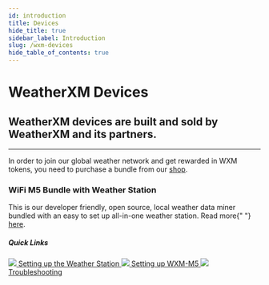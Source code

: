```yaml
---
id: introduction
title: Devices
hide_title: true
sidebar_label: Introduction
slug: /wxm-devices
hide_table_of_contents: true
---
```



<div class="row">
  <div class="col col--8">
    <h1>WeatherXM Devices</h1>
    <h2 className="subtitle">
      WeatherXM devices are built and sold by WeatherXM and its partners.
    </h2>
  </div>
</div>

<hr />

In order to join our global weather network and get rewarded in WXM tokens, you need to purchase a bundle from our [shop](https://weatherxm.com/shop/).

<div class="row marginTop">
  <div class="col col--6">
    <div>
      <h3>WiFi M5 Bundle with Weather Station</h3>
      <p>
        This is our developer friendly, open source, local weather data miner
        bundled with an easy to set up all-in-one weather station. Read more{" "}
        <a href="/wxm-devices/wifi-m5-bundle">here</a>.
      </p>
    </div>
  </div>
  <div class="col col--5 col--offset-1">
    <h5 class="quick-links zero-margin">Quick Links</h5>
    <a className="block" href="/wxm-devices/wifi-m5-bundle/setup-weather-station">
      <img className="readmeIcon" src={useBaseUrl("img/icons/readme.svg")} />
      Setting up the Weather Station
    </a>
    <a className="block" href="/wxm-devices/wifi-m5-bundle/setup-m5">
      <img className="readmeIcon" src={useBaseUrl("img/icons/readme.svg")} />
      Setting up WXM-M5
    </a>
    <a className="block" href="/wxm-devices/wifi-m5-bundle/troubleshooting">
      <img className="readmeIcon" src={useBaseUrl("img/icons/readme.svg")} />
      Troubleshooting
    </a>
  </div>
</div>
